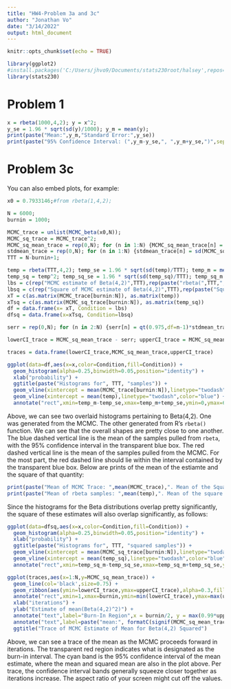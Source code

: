 ```yaml
---
title: "HW4-Problem 3a and 3c"
author: "Jonathan Vo"
date: "3/14/2022"
output: html_document
---
```


```r
knitr::opts_chunk$set(echo = TRUE)
```

```r
library(ggplot2)
#install.packages('C:/Users/jhvo9/Documents/stats230root/halsey',repos=NULL,type="source")
library(stats230)
```

# Problem 1

```r
x = rbeta(1000,4,2); y = x^2;
y_se = 1.96 * sqrt(sd(y)/1000); y_m = mean(y);
print(paste("Mean:",y_m,"Standard Error:",y_se))
print(paste("95% Confidence Interval: (",y_m-y_se,", ",y_m+y_se,")",sep=""))
```

# Problem 3c

You can also embed plots, for example:

```r
x0 = 0.7933146;#from rbeta(1,4,2);

N = 6000;
burnin = 1000;

MCMC_trace = unlist(MCMC_beta(x0,N));
MCMC_sq_trace = MCMC_trace^2;
MCMC_sq_mean_trace = rep(0,N); for (n in 1:N) {MCMC_sq_mean_trace[n] = mean(MCMC_sq_trace[1:n])};
stdmean_trace = rep(0,N); for (n in 1:N) {stdmean_trace[n] = sd(MCMC_sq_mean_trace[1:n])}
TTT = N-burnin+1;

temp = rbeta(TTT,4,2); temp_se = 1.96 * sqrt(sd(temp)/TTT); temp_m = mean(temp);
temp_sq = temp^2; temp_sq_se = 1.96 * sqrt(sd(temp_sq)/TTT); temp_sq_m = mean(temp_sq); 
lbs = c(rep("MCMC estimate of Beta(4,2)",TTT),rep(paste("rbeta(",TTT,",4,2) Samples",sep=""),TTT))
lbsq = c(rep("Square of MCMC estimate of Beta(4,2)",TTT),rep(paste("Square of rbeta(",TTT,",4,2) Samples",sep=""),TTT))
xT = c(as.matrix(MCMC_trace[burnin:N]), as.matrix(temp))
xTsq = c(as.matrix(MCMC_sq_trace[burnin:N]), as.matrix(temp_sq))
df = data.frame(x= xT, Condition = lbs)
dfsq = data.frame(x=xTsq, Condition=lbsq)

serr = rep(0,N); for (n in 2:N) {serr[n] = qt(0.975,df=n-1)*stdmean_trace[n]/sqrt(n);}

lowerCI_trace = MCMC_sq_mean_trace - serr; upperCI_trace = MCMC_sq_mean_trace + serr;

traces = data.frame(lowerCI_trace,MCMC_sq_mean_trace,upperCI_trace)
```

```r
ggplot(data=df,aes(x=x,color=Condition,fill=Condition)) + 
  geom_histogram(alpha=0.25,binwidth=0.05,position="identity") + 
  xlab("probability") + 
  ggtitle(paste("Histograms for", TTT, "samples")) +
  geom_vline(xintercept = mean(MCMC_trace[burnin:N]),linetype="twodash",color="red") + 
  geom_vline(xintercept = mean(temp),linetype="twodash",color="blue") +
  annotate("rect",xmin=temp_m-temp_se,xmax=temp_m+temp_se,ymin=0,ymax=650,alpha=0.1,fill="blue")

```
Above, we can see two overlaid histograms pertaining to Beta(4,2). One was generated from the MCMC. The other generated from R's `rbeta()` function. We can see that the overall shapes are pretty close to one another. The blue dashed vertical line is the mean of the samples pulled from `rbeta`, with the 95% confidence interval in the transparent blue box. The red dashed vertical line is the mean of the samples pulled from the MCMC. For the most part, the red dashed line should lie within the interval contained by the transparent blue box. Below are prints of the mean of the estiamte and the square of that quantity:
```r
print(paste("Mean of MCMC Trace: ",mean(MCMC_trace),". Mean of the Square of the MCMC Trace:", MCMC_sq_mean_trace[N],".",sep=""))
print(paste("Mean of rbeta samples: ",mean(temp),". Mean of the square of the rbeta samples:", mean(temp^2),".",sep=""))
```
Since the histograms for the Beta distributions overlap pretty significantly, the square of these estimates will also overlap significantly, as follows:
```r
ggplot(data=dfsq,aes(x=x,color=Condition,fill=Condition)) + 
  geom_histogram(alpha=0.25,binwidth=0.05,position="identity") + 
  xlab("probability") + 
  ggtitle(paste("Histograms for", TTT, "squared samples")) +
  geom_vline(xintercept = mean(MCMC_sq_trace[burnin:N]),linetype="twodash",color="red") + 
  geom_vline(xintercept = mean(temp_sq),linetype="twodash",color="blue") +
  annotate("rect",xmin=temp_sq_m-temp_sq_se,xmax=temp_sq_m+temp_sq_se,ymin=0,ymax=650,alpha=0.1,fill="blue")

```

```r
ggplot(traces,aes(x=1:N,y=MCMC_sq_mean_trace)) +
  geom_line(col='black',size=0.75) +
  geom_ribbon(aes(ymin=lowerCI_trace,ymax=upperCI_trace),alpha=0.3,fill='cyan') +
  annotate("rect",xmin=1,xmax=burnin,ymin=min(lowerCI_trace),ymax=max(upperCI_trace),alpha=0.05,fill="red") +
  xlab("iterations") +
  ylab("Estimate of mean(Beta(4,2)^2)") +
  annotate("text",label="Burn-In Region",x = burnin/2, y = max(0.99*upperCI_trace),col='red',size=5) +
  annotate("text",label=paste("mean:", formatC(signif(MCMC_sq_mean_trace[N],digits=3), digits=3,format="fg", flag="#")),x = as.integer(N*0.9), y = 1.2*upperCI_trace[N],col='black',size=5)+
  ggtitle("Trace of MCMC Estimate of Mean for Beta(4,2) Squared")

```
Above, we can see a trace of the mean as the MCMC proceeds forward in iterations. The transparent red region indicates what is designated as the burn-in interval. The cyan band is the 95% confidence interval of the mean estimate, where the mean and squared mean are also in the plot above. Per trace, the confidence interval bands generally squeeze closer together as iterations increase. The aspect ratio of your screen might cut off the values.
